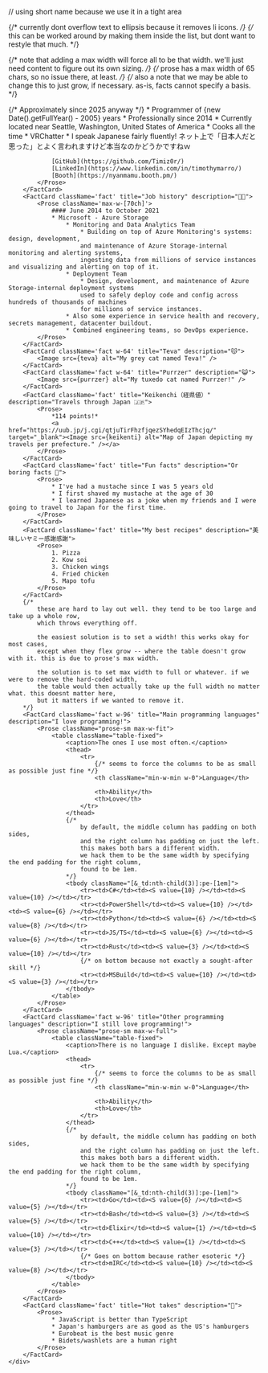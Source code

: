 ---
---

// using short name because we use it in a tight area


{/* currently dont overflow text to ellipsis because it removes li icons. */}
{/* this can be worked around by making them inside the list, but dont want to restyle that much. */}

{/* note that adding a max width will force all to be that width. we'll just need content to figure out its own sizing. */}
{/* prose has a max width of 65 chars, so no issue there, at least. */}
{/* also a note that we may be able to change this to just grow, if necessary. as-is, facts cannot specify a basis. */}

<Layout title="About me!">
	<div className={cn("flex flex-wrap gap-4 ", proseClasses, factClasses)}>
		<FactCard className='fact' title="Me" description="Who am I?">
			<Prose>
				{/* Approximately since 2025 anyway */}
				* Programmer of {new Date().getFullYear() - 2005} years
					* Professionally since 2014
				* Currently located near Seattle, Washington, United States of America
				* Cooks all the time
				* VRChatter
				* I speak Japanese fairly fluently! ネット上で「日本人だと思った」とよく言われますけど本当なのかどうかですねｗ


				[GitHub](https://github.com/Timiz0r/)  
				[LinkedIn](https://www.linkedin.com/in/timothymarro/)  
				[Booth](https://nyanmamu.booth.pm/)
			</Prose>
		</FactCard>
		<FactCard className='fact' title="Job history" description="🧑‍💼">
			<Prose className='max-w-[70ch]'>
				#### June 2014 to October 2021
				* Microsoft - Azure Storage
					* Monitoring and Data Analytics Team
						* Building on top of Azure Monitoring's systems: design, development,
						and maintenance of Azure Storage-internal monitoring and alerting systems,
						ingesting data from millions of service instances and visualizing and alerting on top of it.
					* Deployment Team
						* Design, development, and maintenance of Azure Storage-internal deployment systems
						used to safely deploy code and config across hundreds of thousands of machines
						for millions of service instances.
					* Also some experience in service health and recovery, secrets management, datacenter buildout.
					* Combined engineering teams, so DevOps experience.
			</Prose>
		</FactCard>
		<FactCard className='fact w-64' title="Teva" description="😽">
			<Image src={teva} alt="My grey cat named Teva!" />
		</FactCard>
		<FactCard className='fact w-64' title="Purrzer" description="😺">
			<Image src={purrzer} alt="My tuxedo cat named Purrzer!" />
		</FactCard>
		<FactCard className='fact' title="Keikenchi（経県値）" description="Travels through Japan 🇯🇵">
			<Prose>
				*114 points!*
				<a href="https://uub.jp/j.cgi/qtjuTirFhzfjqezSYhedqEIzThcjq/" target="_blank"><Image src={keikenti} alt="Map of Japan depicting my travels per prefecture." /></a>
			</Prose>
		</FactCard>
		<FactCard className='fact' title="Fun facts" description="Or boring facts 🤷">
			<Prose>
				* I've had a mustache since I was 5 years old
				* I first shaved my mustache at the age of 30
				* I learned Japanese as a joke when my friends and I were going to travel to Japan for the first time.
			</Prose>
		</FactCard>
		<FactCard className='fact' title="My best recipes" description="美味しいヤミー感謝感謝">
			<Prose>
				1. Pizza
				2. Kow soi
				3. Chicken wings
				4. Fried chicken
				5. Mapo tofu
			</Prose>
		</FactCard>
		{/*
			these are hard to lay out well. they tend to be too large and take up a whole row,
			which throws everything off.

			the easiest solution is to set a width! this works okay for most cases,
			except when they flex grow -- where the table doesn't grow with it. this is due to prose's max width.

			the solution is to set max width to full or whatever. if we were to remove the hard-coded width,
			the table would then actually take up the full width no matter what. this doesnt matter here,
			but it matters if we wanted to remove it.
		*/}
		<FactCard className='fact w-96' title="Main programming languages" description="I love programming!">
			<Prose className="prose-sm max-w-fit">
				<table className="table-fixed">
					<caption>The ones I use most often.</caption>
					<thead>
						<tr>
							{/* seems to force the columns to be as small as possible just fine */}
							<th className="min-w-min w-0">Language</th>

							<th>Ability</th>
							<th>Love</th>
						</tr>
					</thead>
					{/*
						by default, the middle column has padding on both sides,
						and the right column has padding on just the left.
						this makes both bars a different width.
						we hack them to be the same width by specifying the end padding for the right column,
						found to be 1em.
					*/}
					<tbody className="[&_td:nth-child(3)]:pe-[1em]">
						<tr><td>C#</td><td><S value={10} /></td><td><S value={10} /></td></tr>
						<tr><td>PowerShell</td><td><S value={10} /></td><td><S value={6} /></td></tr>
						<tr><td>Python</td><td><S value={6} /></td><td><S value={8} /></td></tr>
						<tr><td>JS/TS</td><td><S value={6} /></td><td><S value={6} /></td></tr>
						<tr><td>Rust</td><td><S value={3} /></td><td><S value={10} /></td></tr>
						{/* on bottom because not exactly a sought-after skill */}
						<tr><td>MSBuild</td><td><S value={10} /></td><td><S value={3} /></td></tr>
					</tbody>
				</table>
			</Prose>
		</FactCard>
		<FactCard className='fact w-96' title="Other programming languages" description="I still love programming!">
			<Prose className="prose-sm max-w-full">
				<table className="table-fixed">
					<caption>There is no language I dislike. Except maybe Lua.</caption>
					<thead>
						<tr>
							{/* seems to force the columns to be as small as possible just fine */}
							<th className="min-w-min w-0">Language</th>

							<th>Ability</th>
							<th>Love</th>
						</tr>
					</thead>
					{/*
						by default, the middle column has padding on both sides,
						and the right column has padding on just the left.
						this makes both bars a different width.
						we hack them to be the same width by specifying the end padding for the right column,
						found to be 1em.
					*/}
					<tbody className="[&_td:nth-child(3)]:pe-[1em]">
						<tr><td>Go</td><td><S value={6} /></td><td><S value={5} /></td></tr>
						<tr><td>Bash</td><td><S value={3} /></td><td><S value={5} /></td></tr>
						<tr><td>Elixir</td><td><S value={1} /></td><td><S value={10} /></td></tr>
						<tr><td>C++</td><td><S value={1} /></td><td><S value={3} /></td></tr>
						{/* Goes on bottom because rather esoteric */}
						<tr><td>mIRC</td><td><S value={10} /></td><td><S value={8} /></td></tr>
					</tbody>
				</table>
			</Prose>
		</FactCard>
		<FactCard className='fact' title="Hot takes" description="😤">
			<Prose>
				* JavaScript is better than TypeScript
				* Japan's hamburgers are as good as the US's hamburgers
				* Eurobeat is the best music genre
				* Bidets/washlets are a human right
			</Prose>
		</FactCard>
	</div>
</Layout>
